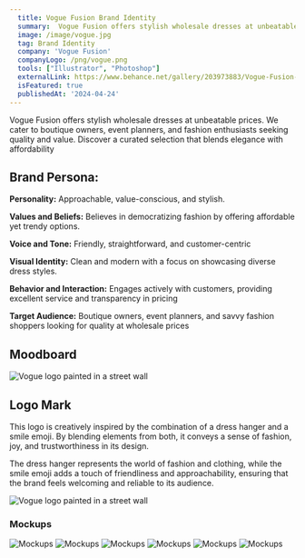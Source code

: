 ```yaml
---
  title: Vogue Fusion Brand Identity
  summary:  Vogue Fusion offers stylish wholesale dresses at unbeatable prices. We cater to boutique owners, event planners, and fashion enthusiasts seeking quality and value. Discover a curated selection that blends elegance with affordability.
  image: /image/vogue.jpg
  tag: Brand Identity
  company: 'Vogue Fusion'
  companyLogo: /png/vogue.png
  tools: ["Illustrator", "Photoshop"]
  externalLink: https://www.behance.net/gallery/203973883/Vogue-Fusion-Brand-Presentation
  isFeatured: true
  publishedAt: '2024-04-24'
---
```


Vogue Fusion offers stylish wholesale dresses at unbeatable prices. We cater to boutique owners, event planners, and fashion enthusiasts seeking quality and value. Discover a curated selection that blends elegance with affordability

## Brand Persona:

**Personality:** Approachable, value-conscious, and stylish.

**Values and Beliefs:** Believes in democratizing fashion by offering affordable yet trendy options.

**Voice and Tone:** Friendly, straightforward, and customer-centric

**Visual Identity:** Clean and modern with a focus on showcasing diverse dress styles.

**Behavior and Interaction:** Engages actively with customers, providing excellent service and transparency in pricing

**Target Audience:** Boutique owners, event planners, and savvy fashion shoppers looking for quality at wholesale prices

## Moodboard

![Vogue logo painted in a street wall](/projects/vogue/moodboard.jpg)

## Logo Mark

This logo is creatively inspired by the combination of a dress hanger and a
smile emoji. By blending elements from both, it conveys a sense of fashion, joy, and
trustworthiness in its design.

The dress hanger represents the world of fashion and clothing, while the smile
emoji adds a touch of friendliness and approachability, ensuring that the brand
feels welcoming and reliable to its audience.

![Vogue logo painted in a street wall](/projects/vogue/logo-outline.jpg)

### Mockups

![Mockups](/projects/vogue/mockup-1.jpg)
![Mockups](/projects/vogue/mockup-2.jpg)
![Mockups](/projects/vogue/mockup-3.jpg)
![Mockups](/projects/vogue/mockup-4.jpg)
![Mockups](/projects/vogue/mockup-5.jpg)
![Mockups](/projects/vogue/mockup-6.jpg)
